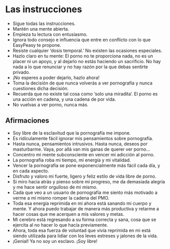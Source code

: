# Las instrucciones

* Sigue todas las instrucciones.
* Mantén una mente abierta.
* Empieza tu lectura con entusiasmo.
* Ignora todo consejo e influencia que entre en conflicto con lo que EasyPeasy te propone. 
* Resiste cualquier ‘dosis temporal.’ No existen las ocasiones especiales.
* Hazlo claro en tu mente: El porno no te proporciona nada, no es un placer ni un apoyo, y al dejarlo no estás haciendo un sacrificio. No hay nada a lo que renunciar y no hay razón por la que debas sentirte privado. 
* ¡No esperes a poder dejarlo, hazlo ahora!
* Toma la decisión de que nunca volverás a ver pornografía y nunca cuestiones dicha decisión. 
* Recuerda que no existe tal cosa como ‘solo una miradita’. El porno es una acción en cadena, y una cadena de por vida. 
* No vuelvas a ver porno, nunca más.

## Afirmaciones

* Soy libre de la esclavitud que la pornografía me impone. 
* Es ridículamente fácil ignorar mis pensamientos sobre pornografía. 
* Hasta nunca, pensamientos intrusivos. Hasta nunca, deseos por masturbarme. Vaya, por allá van mis ganas de querer ver porno…
* Concentro mi mente subconsciente en vencer mi adicción al porno.
* La pornografía roba mi tiempo, mi energía y mi vitalidad.
* Vencer la pornografía se pone exponencialmente más fácil cada día, y en cada aspecto. 
* Disfruto y valoro mi fuerte, ligero y feliz estilo de vida libre de porno.
* Si miro hacia atrás y pienso sobre mi progreso, me da demasiada alegría y me hace sentir orgulloso de mi mismo.  
* Cada que veo a un usuario de pornografía me siento más motivado a verme a mí mismo romper la cadena del PMO. 
* Toda esa energía reprimida en mi ahora está sanando mi cuerpo y mente. Y ahora puedo trabajar de manera más productiva y retarme a hacer cosas que me acerquen a mis valores y metas.
* Mi cerebro está regresando a su forma correcta y sana, cosa que se ejercita al no hacer lo que hacía previamente. 
* Ahora, toda esa fuerza de voluntad que vivía reprimida en mi está siendo utilizada para lidiar con los leves estreses y jalones de la vida.  
* ¡Genial! Ya no soy un esclavo. ¡Soy libre!

